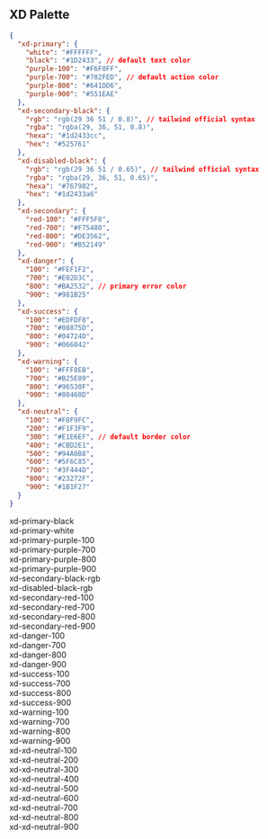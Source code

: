 
<Meta title="Classes/Colors" />

## XD Palette

```json
{
  "xd-primary": {
    "white": "#FFFFFF",
    "black": "#1D2433", // default text color
    "purple-100": "#F6F0FF",
    "purple-700": "#782FED", // default action color
    "purple-800": "#641DD6",
    "purple-900": "#551EAE"
  },
  "xd-secondary-black": {
    "rgb": "rgb(29 36 51 / 0.8)", // tailwind official syntax
    "rgba": "rgba(29, 36, 51, 0.8)",
    "hexa": "#1d2433cc",
    "hex": "#525761"
  },
  "xd-disabled-black": {
    "rgb": "rgb(29 36 51 / 0.65)", // tailwind official syntax
    "rgba": "rgba(29, 36, 51, 0.65)",
    "hexa": "#767982",
    "hex": "#1d2433a6"
  },
  "xd-secondary": {
    "red-100": "#FFF5F8",
    "red-700": "#F75480",
    "red-800": "#DE3562",
    "red-900": "#B52149"
  },
  "xd-danger": {
    "100": "#FEF1F2",
    "700": "#E02D3C",
    "800": "#BA2532", // primary error color
    "900": "#981B25"
  },
  "xd-success": {
    "100": "#EDFDF8",
    "700": "#08875D",
    "800": "#04724D",
    "900": "#066042"
  },
  "xd-warning": {
    "100": "#FFF8EB",
    "700": "#B25E09",
    "800": "#96530F",
    "900": "#80460D"
  },
  "xd-neutral": {
    "100": "#F8F9FC",
    "200": "#F1F3F9",
    "300": "#E1E6EF", // default border color
    "400": "#CBD2E1",
    "500": "#94A0B8",
    "600": "#5F6C85",
    "700": "#3F444D",
    "800": "#23272F",
    "900": "#1B1F27"
  }
}
```

<Canvas>
  <Story name="XD color palette">
    <section className="grid grid-cols-3">
      <div className="h-20 relative bg-xd-primary-black group pointer-events-auto">
        <span className="text-center text-white transition-all absolute top-1/2 left-1/2 -translate-y-1/2 -translate-x-1/2 opacity-30 group-hover:opacity-100 text-xs">
          xd-primary-black
        </span>
      </div>
      <div className="h-20 relative bg-xd-primary-white group pointer-events-auto">
        <span className="text-center transition-all absolute top-1/2 left-1/2 -translate-y-1/2 -translate-x-1/2 opacity-30 group-hover:opacity-100 text-xs">
          xd-primary-white
        </span>
      </div>
      <div className="h-20 relative bg-xd-primary-purple-100 group pointer-events-auto">
        <span className="text-center text-black transition-all absolute top-1/2 left-1/2 -translate-y-1/2 -translate-x-1/2 opacity-30 group-hover:opacity-100 text-xs">
          xd-primary-purple-100
        </span>
      </div>
      <div className="h-20 relative bg-xd-primary-purple-700 group pointer-events-auto">
        <span className="text-center text-white transition-all absolute top-1/2 left-1/2 -translate-y-1/2 -translate-x-1/2 opacity-30 group-hover:opacity-100 text-xs">
          xd-primary-purple-700
        </span>
      </div>
      <div className="h-20 relative bg-xd-primary-purple-800 group pointer-events-auto">
        <span className="text-white text-center transition-all absolute top-1/2 left-1/2 -translate-y-1/2 -translate-x-1/2 opacity-30 group-hover:opacity-100 text-xs">
          xd-primary-purple-800
        </span>
      </div>
      <div className="h-20 relative bg-xd-primary-purple-900 group pointer-events-auto">
        <span className="text-center text-white transition-all absolute top-1/2 left-1/2 -translate-y-1/2 -translate-x-1/2 opacity-30 group-hover:opacity-100 text-xs">
          xd-primary-purple-900
        </span>
      </div>
      <div className="bg-xd-secondary-black-rgb h-20 relative group pointer-events-auto">
        <span className="text-white text-centertransition-all absolute top-1/2 left-1/2 -translate-y-1/2 -translate-x-1/2 opacity-30 group-hover:opacity-100 text-xs">
          xd-secondary-black-rgb
        </span>
      </div>
      <div className="bg-xd-disabled-black-rgb h-20 relative group pointer-events-auto">
        <span className="text-white text-centertransition-all absolute top-1/2 left-1/2 -translate-y-1/2 -translate-x-1/2 opacity-30 group-hover:opacity-100 text-xs">
          xd-disabled-black-rgb
        </span>
      </div>
      <div className="bg-xd-secondary-red-100 h-20 relative group pointer-events-auto">
        <span className="text-black text-centertransition-all absolute top-1/2 left-1/2 -translate-y-1/2 -translate-x-1/2 opacity-30 group-hover:opacity-100 text-xs">
          xd-secondary-red-100
        </span>
      </div>
      <div className="bg-xd-secondary-red-700 h-20 relative group pointer-events-auto">
        <span className="text-white text-centertransition-all absolute top-1/2 left-1/2 -translate-y-1/2 -translate-x-1/2 opacity-30 group-hover:opacity-100 text-xs">
          xd-secondary-red-700
        </span>
      </div>
      <div className="bg-xd-secondary-red-800 h-20 relative group pointer-events-auto">
        <span className="text-white text-centertransition-all absolute top-1/2 left-1/2 -translate-y-1/2 -translate-x-1/2 opacity-30 group-hover:opacity-100 text-xs">
          xd-secondary-red-800
        </span>
      </div>
      <div className="bg-xd-secondary-red-900 h-20 relative group pointer-events-auto">
        <span className="text-white text-centertransition-all absolute top-1/2 left-1/2 -translate-y-1/2 -translate-x-1/2 opacity-30 group-hover:opacity-100 text-xs">
          xd-secondary-red-900
        </span>
      </div>
      <div className="bg-xd-danger-100 h-20 relative group pointer-events-auto">
        <span className="text-black text-centertransition-all absolute top-1/2 left-1/2 -translate-y-1/2 -translate-x-1/2 opacity-30 group-hover:opacity-100 text-xs">
          xd-danger-100
        </span>
      </div>
      <div className="bg-xd-danger-700 h-20 relative group pointer-events-auto">
        <span className="text-white text-centertransition-all absolute top-1/2 left-1/2 -translate-y-1/2 -translate-x-1/2 opacity-30 group-hover:opacity-100 text-xs">
          xd-danger-700
        </span>
      </div>
      <div className="bg-xd-danger-800 h-20 relative group pointer-events-auto">
        <span className="text-white text-centertransition-all absolute top-1/2 left-1/2 -translate-y-1/2 -translate-x-1/2 opacity-30 group-hover:opacity-100 text-xs">
          xd-danger-800
        </span>
      </div>
      <div className="bg-xd-danger-900 h-20 relative group pointer-events-auto">
        <span className="text-white text-centertransition-all absolute top-1/2 left-1/2 -translate-y-1/2 -translate-x-1/2 opacity-30 group-hover:opacity-100 text-xs">
          xd-danger-900
        </span>
      </div>
      <div className="bg-xd-success-100 h-20 relative group pointer-events-auto">
        <span className="text-black text-centertransition-all absolute top-1/2 left-1/2 -translate-y-1/2 -translate-x-1/2 opacity-30 group-hover:opacity-100 text-xs">
          xd-success-100
        </span>
      </div>
      <div className="bg-xd-success-700 h-20 relative group pointer-events-auto">
        <span className="text-white text-centertransition-all absolute top-1/2 left-1/2 -translate-y-1/2 -translate-x-1/2 opacity-30 group-hover:opacity-100 text-xs">
          xd-success-700
        </span>
      </div>
      <div className="bg-xd-success-800 h-20 relative group pointer-events-auto">
        <span className="text-white text-centertransition-all absolute top-1/2 left-1/2 -translate-y-1/2 -translate-x-1/2 opacity-30 group-hover:opacity-100 text-xs">
          xd-success-800
        </span>
      </div>
      <div className="bg-xd-success-900 h-20 relative group pointer-events-auto">
        <span className="text-white text-centertransition-all absolute top-1/2 left-1/2 -translate-y-1/2 -translate-x-1/2 opacity-30 group-hover:opacity-100 text-xs">
          xd-success-900
        </span>
      </div>
      <div className="bg-xd-warning-100 h-20 relative group pointer-events-auto">
        <span className="text-black text-centertransition-all absolute top-1/2 left-1/2 -translate-y-1/2 -translate-x-1/2 opacity-30 group-hover:opacity-100 text-xs">
          xd-warning-100
        </span>
      </div>
      <div className="bg-xd-warning-700 h-20 relative group pointer-events-auto">
        <span className="text-white text-centertransition-all absolute top-1/2 left-1/2 -translate-y-1/2 -translate-x-1/2 opacity-30 group-hover:opacity-100 text-xs">
          xd-warning-700
        </span>
      </div>
      <div className="bg-xd-warning-800 h-20 relative group pointer-events-auto">
        <span className="text-white text-centertransition-all absolute top-1/2 left-1/2 -translate-y-1/2 -translate-x-1/2 opacity-30 group-hover:opacity-100 text-xs">
          xd-warning-800
        </span>
      </div>
      <div className="bg-xd-warning-900 h-20 relative group pointer-events-auto">
        <span className="text-white text-centertransition-all absolute top-1/2 left-1/2 -translate-y-1/2 -translate-x-1/2 opacity-30 group-hover:opacity-100 text-xs">
          xd-warning-900
        </span>
      </div>
      <div className="bg-xd-neutral-100 h-20 relative group pointer-events-auto">
        <span className="text-black text-centertransition-all absolute top-1/2 left-1/2 -translate-y-1/2 -translate-x-1/2 opacity-30 group-hover:opacity-100 text-xs">
          xd-xd-neutral-100
        </span>
      </div>
      <div className="bg-xd-neutral-200 h-20 relative group pointer-events-auto">
        <span className="text-black text-centertransition-all absolute top-1/2 left-1/2 -translate-y-1/2 -translate-x-1/2 opacity-30 group-hover:opacity-100 text-xs">
          xd-xd-neutral-200
        </span>
      </div>
      <div className="bg-xd-neutral-300 h-20 relative group pointer-events-auto">
        <span className="text-black text-centertransition-all absolute top-1/2 left-1/2 -translate-y-1/2 -translate-x-1/2 opacity-30 group-hover:opacity-100 text-xs">
          xd-xd-neutral-300
        </span>
      </div>
      <div className="bg-xd-neutral-400 h-20 relative group pointer-events-auto">
        <span className="text-black text-centertransition-all absolute top-1/2 left-1/2 -translate-y-1/2 -translate-x-1/2 opacity-30 group-hover:opacity-100 text-xs">
          xd-xd-neutral-400
        </span>
      </div>
      <div className="bg-xd-neutral-500 h-20 relative group pointer-events-auto">
        <span className="text-white text-centertransition-all absolute top-1/2 left-1/2 -translate-y-1/2 -translate-x-1/2 opacity-30 group-hover:opacity-100 text-xs">
          xd-xd-neutral-500
        </span>
      </div>
      <div className="bg-xd-neutral-600 h-20 relative group pointer-events-auto">
        <span className="text-white text-centertransition-all absolute top-1/2 left-1/2 -translate-y-1/2 -translate-x-1/2 opacity-30 group-hover:opacity-100 text-xs">
          xd-xd-neutral-600
        </span>
      </div>
      <div className="bg-xd-neutral-700 h-20 relative group pointer-events-auto">
        <span className="text-white text-centertransition-all absolute top-1/2 left-1/2 -translate-y-1/2 -translate-x-1/2 opacity-30 group-hover:opacity-100 text-xs">
          xd-xd-neutral-700
        </span>
      </div>
      <div className="bg-xd-neutral-800 h-20 relative group pointer-events-auto">
        <span className="text-white text-centertransition-all absolute top-1/2 left-1/2 -translate-y-1/2 -translate-x-1/2 opacity-30 group-hover:opacity-100 text-xs">
          xd-xd-neutral-800
        </span>
      </div>
      <div className="bg-xd-neutral-900 h-20 relative group pointer-events-auto">
        <span className="text-white text-centertransition-all absolute top-1/2 left-1/2 -translate-y-1/2 -translate-x-1/2 opacity-30 group-hover:opacity-100 text-xs">
          xd-xd-neutral-900
        </span>
      </div>
    </section>
  </Story>
</Canvas>
